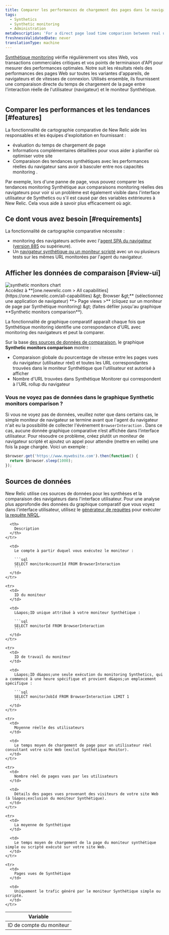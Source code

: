 ```yaml
---
title: Comparer les performances de chargement des pages dans le navigateur et monitoring Synthétique
tags:
  - Synthetics
  - Synthetic monitoring
  - Administration
metaDescription: 'For a direct page load time comparison between real user (browser) interactions and synthetic monitors, use New Relic''s comparative charting feature.'
freshnessValidatedDate: never
translationType: machine
---
```


[Synthétique monitoring](/docs/synthetics/new-relic-synthetics/getting-started/introduction-new-relic-synthetics) vérifie régulièrement vos sites Web, vos transactions commerciales critiques et vos points de terminaison d&apos;API pour mesurer des performances optimales. Notre [<InlinePopover type="browser" />](/docs/browser/new-relic-browser/getting-started/introduction-new-relic-browser)suit les résultats réels des performances des pages Web sur toutes les variantes d&apos;appareils, de navigateurs et de vitesses de connexion. Utilisés ensemble, ils fournissent une comparaison directe du temps de chargement de la page entre l&apos;interaction réelle de l&apos;utilisateur (navigateur) et le moniteur Synthétique.

<img title="" alt="" src="/images/browser_screenshot-full_synthetic-chart.webp" />

## Comparer les performances et les tendances [#features]

La fonctionnalité de cartographie comparative de New Relic aide les responsables et les équipes d&apos;exploitation en fournissant :

* évaluation du temps de chargement de page
* Informations complémentaires détaillées pour vous aider à planifier où optimiser votre site
* Comparaison des tendances synthétiques avec les performances réelles du navigateur sans avoir à basculer entre nos capacités monitoring .

Par exemple, lors d&apos;une panne de page, vous pouvez comparer les tendances monitoring Synthétique aux comparaisons monitoring réelles des navigateurs pour voir si un problème est également visible dans l&apos;interface utilisateur de Synthetics ou s&apos;il est causé par des variables extérieures à New Relic. Cela vous aide à savoir plus efficacement où agir.

## Ce dont vous avez besoin [#requirements]

La fonctionnalité de cartographie comparative nécessite :

* monitoring des navigateurs activée avec l&apos;[agent SPA du navigateur](/docs/browser/new-relic-browser/getting-started/compatibility-requirements-browser-monitoring#spa) ([version 885](/docs/release-notes/new-relic-browser-release-notes/browser-agent-release-notes) ou supérieure).
* Un [navigateur synthétique ou un moniteur scripté](/docs/synthetics/new-relic-synthetics/using-monitors/add-edit-monitors) avec un ou plusieurs tests sur les mêmes URL monitorées par l&apos;agent du navigateur.

## Afficher les données de comparaison [#view-ui]

<img title="synthetic monitors chart" alt="synthetic monitors chart" src="/images/browser_screenshot-full_synthetic-monitors-comparison-chart.gif" />

<figcaption>
  Accédez à <DNT>**[one.newrelic.com &gt; All capabilities](https://one.newrelic.com/all-capabilities) &amp;gt; Browser &amp;gt;**</DNT> (sélectionnez une application de navigateur) <DNT>**&gt; Page views &gt;**</DNT> (cliquez sur un moniteur de page par Synthétique monitoring) &amp;gt; (faites défiler jusqu&apos;au graphique <DNT>**Synthetic monitors comparison**</DNT>).
</figcaption>

La fonctionnalité de graphique comparatif apparaît chaque fois que Synthétique monitoring identifie une correspondance d&apos;URL avec monitoring des navigateurs et peut la comparer.

Sur la base [des sources de données de comparaison](#data-sources), le graphique <DNT>**Synthetic monitors comparison**</DNT> montre :

* Comparaison globale du pourcentage de vitesse entre les pages vues du navigateur (utilisateur réel) et toutes les URL correspondantes trouvées dans le moniteur Synthétique que l&apos;utilisateur est autorisé à afficher
* Nombre d&apos;URL trouvées dans Synthétique Monitorer qui correspondent à l&apos;URL rollup du navigateur

### Vous ne voyez pas de données dans le graphique <DNT>**Synthetic monitors comparison**</DNT> ?

Si vous ne voyez pas de données, veuillez noter que dans certains cas, le simple moniteur de navigateur se termine avant que l&apos;agent du navigateur n&apos;ait eu la possibilité de collecter l&apos;événement `BrowserInteraction` . Dans ce cas, aucune donnée graphique comparative n’est affichée dans l’interface utilisateur. Pour résoudre ce problème, créez plutôt un moniteur de navigateur scripté et ajoutez un appel pour attendre (mettre en veille) une fois la page chargée. Voici un exemple :

```js
$browser.get('https://www.mywebsite.com').then(function() {
  return $browser.sleep(1000);
});
```

## Sources de données

New Relic utilise ces sources de données pour les synthèses et la comparaison des navigateurs dans l&apos;interface utilisateur. Pour une analyse plus approfondie des données du graphique comparatif que vous voyez dans l&apos;interface utilisateur, utilisez le [générateur de requêtes](/docs/query-your-data/explore-query-data/query-builder/use-advanced-nrql-mode-specify-data) pour exécuter [la requête NRQL](/docs/insights/nrql-new-relic-query-language/using-nrql/introduction-nrql).

<table>
  <thead>
    <tr>
      <th style={{ width: "200px" }}>
        Variable
      </th>

      <th>
        Description
      </th>
    </tr>
  </thead>

  <tbody>
    <tr>
      <td>
        ID de compte du moniteur
      </td>

      <td>
        Le compte à partir duquel vous exécutez le moniteur :

        ```sql
        SELECT monitorAccountId FROM BrowserInteraction
        ```
      </td>
    </tr>

    <tr>
      <td>
        ID du moniteur
      </td>

      <td>
        L&apos;ID unique attribué à votre moniteur Synthétique :

        ```sql
        SELECT monitorId FROM BrowserInteraction
        ```
      </td>
    </tr>

    <tr>
      <td>
        ID de travail du moniteur
      </td>

      <td>
        L&apos;ID d&apos;une seule exécution du monitoring Synthetics, qui a commencé à une heure spécifique et provient d&apos;un emplacement spécifique :

        ```sql
        SELECT monitorJobId FROM BrowserInteraction LIMIT 1
        ```
      </td>
    </tr>

    <tr>
      <td>
        Moyenne réelle des utilisateurs
      </td>

      <td>
        Le temps moyen de chargement de page pour un utilisateur réel consultant votre site Web (exclut Synthétique Monitor).
      </td>
    </tr>

    <tr>
      <td>
        Nombre réel de pages vues par les utilisateurs
      </td>

      <td>
        Détails des pages vues provenant des visiteurs de votre site Web (à l&apos;exclusion du moniteur Synthétique).
      </td>
    </tr>

    <tr>
      <td>
        La moyenne de Synthétique
      </td>

      <td>
        Le temps moyen de chargement de la page du moniteur synthétique simple ou scripté exécuté sur votre site Web.
      </td>
    </tr>

    <tr>
      <td>
        Pages vues de Synthétique
      </td>

      <td>
        Uniquement le trafic généré par le moniteur Synthétique simple ou scripté.
      </td>
    </tr>
  </tbody>
</table>